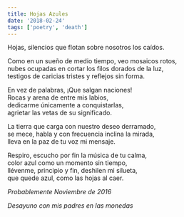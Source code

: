 ```yaml
---
title: Hojas Azules
date: '2018-02-24'
tags: ['poetry', 'death']
---
```


<div className="italic">
Hojas, silencios que flotan sobre nosotros los caídos.<br/>

Como en un sueño de medio tiempo, veo mosaicos rotos,<br/>
nubes ocupadas en cortar los filos dorados de la luz,<br/>
testigos de caricias tristes y reflejos sin forma.<br/>

En vez de palabras, ¡Que salgan naciones!<br/>
Rocas y arena de entre mis labios,<br/>
dedicarme únicamente a conquistarlas,<br/>
agrietar las vetas de su significado.<br/>

La tierra que carga con nuestro deseo derramado,<br/>
se mece, habla y con frecuencia inclina la mirada,<br/>
lleva en la paz de tu voz mi mensaje.<br/>

Respiro, escucho por fin la música de tu calma,<br/>
color azul como un momento sin tiempo,<br/>
llévenme, principio y fin, deshilen mi silueta,<br/>
que quede azul, como las hojas al caer.<br/>
</div>

*Probablemente Noviembre de 2016*

*Desayuno con mis padres en las monedas*